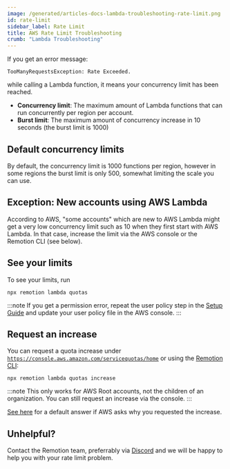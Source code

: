 ```yaml
---
image: /generated/articles-docs-lambda-troubleshooting-rate-limit.png
id: rate-limit
sidebar_label: Rate Limit
title: AWS Rate Limit Troubleshooting
crumb: "Lambda Troubleshooting"
---
```


If you get an error message:

```
TooManyRequestsException: Rate Exceeded.
```

while calling a Lambda function, it means your concurrency limit has been reached.

- **Concurrency limit**: The maximum amount of Lambda functions that can run concurrently per region per account.
- **Burst limit**: The maximum amount of concurrency increase in 10 seconds (the burst limit is 1000)

## Default concurrency limits

By default, the concurrency limit is 1000 functions per region, however in some regions the burst limit is only 500, somewhat limiting the scale you can use.

## Exception: New accounts using AWS Lambda

According to AWS, "some accounts" which are new to AWS Lambda might get a very low concurrency limit such as 10 when they first start with AWS Lambda. In that case, increase the limit via the AWS console or the Remotion CLI (see below).

## See your limits

To see your limits, run

```
npx remotion lambda quotas
```

:::note
If you get a permission error, repeat the user policy step in the [Setup Guide](/docs/lambda/setup) and update your user policy file in the AWS console.
:::

## Request an increase

You can request a quota increase under [`https://console.aws.amazon.com/servicequotas/home`](https://console.aws.amazon.com/servicequotas/home) or using the [Remotion CLI](/docs/lambda/cli/quotas):

```
npx remotion lambda quotas increase
```

:::note
This only works for AWS Root accounts, not the children of an organization. You can still request an increase via the console.
:::

[See here](/docs/lambda/limits#if-aws-asks-you-for-the-reason) for a default answer if AWS asks why you requested the increase.

## Unhelpful?

Contact the Remotion team, preferrably via [Discord](https://remotion.dev/discord) and we will be happy to help you with your rate limit problem.
